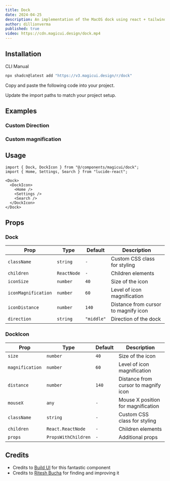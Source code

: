 ```yaml
---
title: Dock
date: 2024-04-25
description: An implementation of the MacOS dock using react + tailwindcss + framer motion
author: dillionverma
published: true
video: https://cdn.magicui.design/dock.mp4
---
```


<ComponentPreview name="dock-demo" />

## Installation

<Tabs defaultValue="cli">

<TabsList>
  <TabsTrigger value="cli">CLI</TabsTrigger>
  <TabsTrigger value="manual">Manual</TabsTrigger>
</TabsList>
<TabsContent value="cli">

```bash
npx shadcn@latest add "https://v3.magicui.design/r/dock"
```

</TabsContent>

<TabsContent value="manual">

<Steps>

<Step>Copy and paste the following code into your project.</Step>

<ComponentSource name="dock" />

<Step>Update the import paths to match your project setup.</Step>

</Steps>

</TabsContent>

</Tabs>

## Examples

### Custom Direction

<ComponentPreview name="dock-demo-2" />

### Custom magnification

<ComponentPreview name="dock-demo-3" />

## Usage

```tsx
import { Dock, DockIcon } from "@/components/magicui/dock";
import { Home, Settings, Search } from "lucide-react";
```

```tsx
<Dock>
  <DockIcon>
    <Home />
    <Settings />
    <Search />
  </DockIcon>
</Dock>
```

## Props

### Dock

| Prop                | Type        | Default    | Description                          |
| ------------------- | ----------- | ---------- | ------------------------------------ |
| `className`         | `string`    | `-`        | Custom CSS class for styling         |
| `children`          | `ReactNode` | `-`        | Children elements                    |
| `iconSize`          | `number`    | `40`       | Size of the icon                     |
| `iconMagnification` | `number`    | `60`       | Level of icon magnification          |
| `iconDistance`      | `number`    | `140`      | Distance from cursor to magnify icon |
| `direction`         | `string`    | `"middle"` | Direction of the dock                |

### DockIcon

| Prop            | Type                | Default | Description                          |
| --------------- | ------------------- | ------- | ------------------------------------ |
| `size`          | `number`            | `40`    | Size of the icon                     |
| `magnification` | `number`            | `60`    | Level of icon magnification          |
| `distance`      | `number`            | `140`   | Distance from cursor to magnify icon |
| `mouseX`        | `any`               | `-`     | Mouse X position for magnification   |
| `className`     | `string`            | `-`     | Custom CSS class for styling         |
| `children`      | `React.ReactNode`   | `-`     | Children elements                    |
| `props`         | `PropsWithChildren` | `-`     | Additional props                     |

## Credits

- Credits to [Build UI](https://buildui.com/recipes/magnified-dock) for this fantastic component
- Credits to [Ritesh Bucha](https://twitter.com/bucha_ritesh) for finding and improving it
